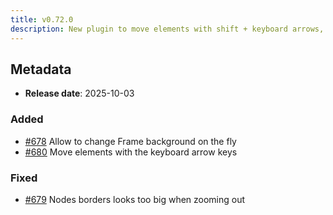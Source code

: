 ```yaml
---
title: v0.72.0
description: New plugin to move elements with shift + keyboard arrows, support to change Frame background, fix nodes stroke scaling issues
---
```


## Metadata

- **Release date**: 2025-10-03

### Added

- [#678](https://github.com/InditexTech/weavejs/issues/678) Allow to change Frame background on the fly
- [#680](https://github.com/InditexTech/weavejs/issues/680) Move elements with the keyboard arrow keys

### Fixed

- [#679](https://github.com/InditexTech/weavejs/issues/679) Nodes borders looks too big when zooming out
